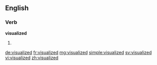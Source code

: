 ==English==

===Verb===
'''visualized'''

# {{en-past of|visualize}}

[[de:visualized]]
[[fr:visualized]]
[[mg:visualized]]
[[simple:visualized]]
[[sv:visualized]]
[[vi:visualized]]
[[zh:visualized]]